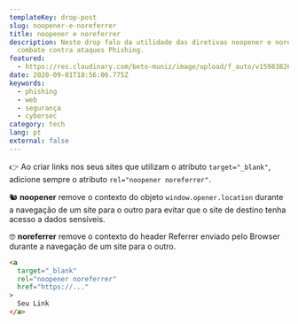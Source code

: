 ```yaml
---
templateKey: drop-post
slug: noopener-e-noreferrer
title: noopener e noreferrer
description: Neste drop falo da utilidade das diretivas noopener e noreferrer no
  combate contra ataques Phishing.
featured:
  - https://res.cloudinary.com/beto-muniz/image/upload/f_auto/v1598382624/Text_Image_gwwcfi.jpg
date: 2020-09-01T18:56:06.775Z
keywords:
  - phishing
  - web
  - segurança
  - cybersec
category: tech
lang: pt
external: false
---
```


<Drop>

👉 Ao criar links nos seus sites que utilizam o atributo `target="_blank"`, adicione sempre o atributo `rel="noopener noreferrer"`.

🐿 **noopener** remove o contexto do objeto `window.opener.location` durante a navegação de um site para o outro para evitar que o site de destino tenha acesso a dados sensíveis.

🤓 **noreferrer** remove o contexto do header Referrer enviado pelo Browser durante a navegação de um site para o outro.

```html
<a 
  target="_blank"
  rel="noopener noreferrer"
  href="https://..."
>
  Seu Link
</a>
```

</Drop>